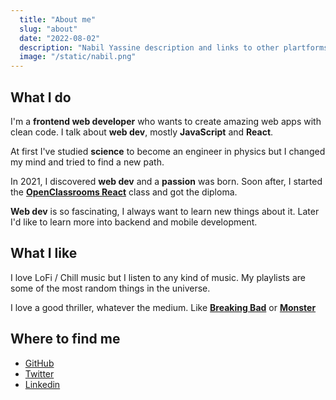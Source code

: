 ```yaml
---
  title: "About me"
  slug: "about"
  date: "2022-08-02"
  description: "Nabil Yassine description and links to other plartforms"
  image: "/static/nabil.png"
---
```


## What I do

I'm a **frontend web developer** who wants to create amazing web apps with clean code. I talk about **web dev**, mostly **JavaScript** and **React**.

At first I've studied **science** to become an engineer in physics but I changed my mind and tried to find a new path.

In 2021, I discovered **web dev** and a **passion** was born. Soon after, I started the [**OpenClassrooms React**](https://openclassrooms.com/fr/paths/516-developpeur-dapplication-javascript-react) class and got the diploma.

**Web dev** is so fascinating, I always want to learn new things about it. Later I'd like to learn more into backend and mobile development.

## What I like

I love LoFi / Chill music but I listen to any kind of music. My playlists are some of the most random things in the universe.

I love a good thriller, whatever the medium. Like [**Breaking Bad**](https://en.wikipedia.org/wiki/Breaking_Bad) or [**Monster**](https://myanimelist.net/anime/19/Monster)

## Where to find me

- [GitHub](https://github.com/Nabil-Y)
- [Twitter](https://twitter.com/nabil_io)
- [Linkedin](https://www.linkedin.com/in/nabil-yassine-0a5262226/)

